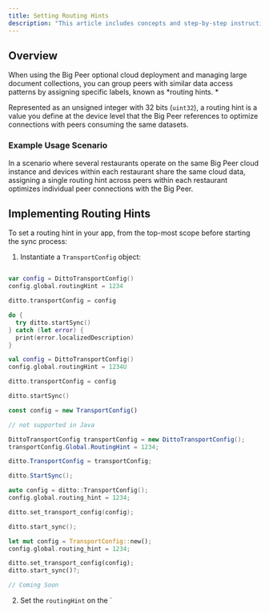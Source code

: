 ---
title: Setting Routing Hints
description: "This article includes concepts and step-by-step instructions for modeling, configuring, and managing routing hints within your app."
---

## Overview

When using the Big Peer optional cloud deployment and managing large document collections, you can group peers with similar data access patterns by assigning specific labels, known as *routing hints. *

Represented as an unsigned integer with 32 bits (`uint32`), a routing hint is a value you define at the device level that the Big Peer references to optimize connections with peers consuming the same datasets.

### Example Usage Scenario

In a scenario where several restaurants operate on the same Big Peer cloud instance and devices within each restaurant share the same cloud data, assigning a single routing hint across peers within each restaurant optimizes individual peer connections with the Big Peer.&#x20;

## Implementing Routing Hints

To set a routing hint in your app, from the top-most scope before starting the sync process:

1. Instantiate a `TransportConfig` object:

<CodeGroup>

```swift Swift

var config = DittoTransportConfig()
config.global.routingHint = 1234

ditto.transportConfig = config

do {
  try ditto.startSync()
} catch (let error) {
  print(error.localizedDescription)
}
```

```kotlin Kotlin
val config = DittoTransportConfig()
config.global.routingHint = 1234U

ditto.transportConfig = config

ditto.startSync()
```

```javascript JS
const config = new TransportConfig()
```

```java Java
// not supported in Java
```

```csharp C#
DittoTransportConfig transportConfig = new DittoTransportConfig();
transportConfig.Global.RoutingHint = 1234;

ditto.TransportConfig = transportConfig;

ditto.StartSync();
```

```cpp C++
auto config = ditto::TransportConfig();
config.global.routing_hint = 1234;

ditto.set_transport_config(config);

ditto.start_sync();
```

```rust Rust
let mut config = TransportConfig::new();
config.global.routing_hint = 1234;

ditto.set_transport_config(config);
ditto.start_sync()?;
```

```dart Dart
// Coming Soon
```

</CodeGroup>


2. Set the `routingHint` on the `